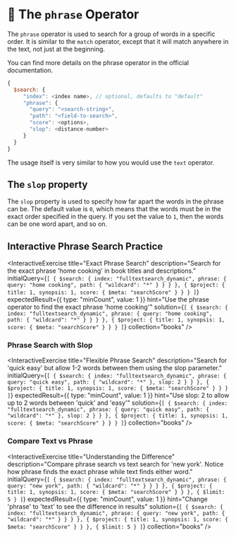 # 📘 The `phrase` Operator

The `phrase` operator is used to search for a group of words in a specific order. It is similar to the `match` operator, except that it will match anywhere in the text, not just at the beginning.

You can find more details on the phrase operator in the <Link to="https://www.mongodb.com/docs/atlas/atlas-search/phrase/">official documentation</Link>.

```js
{
  $search: {
     "index": <index name>, // optional, defaults to "default"
     "phrase": {
       "query": "<search-string>",
       "path": "<field-to-search>",
       "score": <options>,
       "slop": <distance-number>
     }
  }
}
```
The usage itself is very similar to how you would use the `text` operator.

## The `slop` property

The `slop` property is used to specify how far apart the words in the phrase can be. The default value is `0`, which means that the words must be in the exact order specified in the query. If you set the value to `1`, then the words can be one word apart, and so on.

## Interactive Phrase Search Practice

<InteractiveExercise
  title="Exact Phrase Search"
  description="Search for the exact phrase 'home cooking' in book titles and descriptions."
  initialQuery={`[
  {
    $search: {
      index: "fulltextsearch_dynamic",
      phrase: {
        query: "home cooking",
        path: {
          "wildcard": "*"
        }
      }
    }
  },
  {
    $project: {
      title: 1,
      synopsis: 1,
      score: { $meta: "searchScore" }
    }
  }
]`}
  expectedResult={{
    type: "minCount",
    value: 1
  }}
  hint="Use the phrase operator to find the exact phrase 'home cooking'"
  solution={`[
  {
    $search: {
      index: "fulltextsearch_dynamic",
      phrase: {
        query: "home cooking",
        path: {
          "wildcard": "*"
        }
      }
    }
  },
  {
    $project: {
      title: 1,
      synopsis: 1,
      score: { $meta: "searchScore" }
    }
  }
]`}
  collection="books"
/>

### Phrase Search with Slop

<InteractiveExercise
  title="Flexible Phrase Search"
  description="Search for 'quick easy' but allow 1-2 words between them using the slop parameter."
  initialQuery={`[
  {
    $search: {
      index: "fulltextsearch_dynamic",
      phrase: {
        query: "quick easy",
        path: {
          "wildcard": "*"
        },
        slop: 2
      }
    }
  },
  {
    $project: {
      title: 1,
      synopsis: 1,
      score: { $meta: "searchScore" }
    }
  }
]`}
  expectedResult={{
    type: "minCount",
    value: 1
  }}
  hint="Use slop: 2 to allow up to 2 words between 'quick' and 'easy'"
  solution={`[
  {
    $search: {
      index: "fulltextsearch_dynamic",
      phrase: {
        query: "quick easy",
        path: {
          "wildcard": "*"
        },
        slop: 2
      }
    }
  },
  {
    $project: {
      title: 1,
      synopsis: 1,
      score: { $meta: "searchScore" }
    }
  }
]`}
  collection="books"
/>

### Compare Text vs Phrase

<InteractiveExercise
  title="Understanding the Difference"
  description="Compare phrase search vs text search for 'new york'. Notice how phrase finds the exact phrase while text finds either word."
  initialQuery={`[
  {
    $search: {
      index: "fulltextsearch_dynamic",
      phrase: {
        query: "new york",
        path: {
          "wildcard": "*"
        }
      }
    }
  },
  {
    $project: {
      title: 1,
      synopsis: 1,
      score: { $meta: "searchScore" }
    }
  },
  {
    $limit: 5
  }
]`}
  expectedResult={{
    type: "minCount",
    value: 1
  }}
  hint="Change 'phrase' to 'text' to see the difference in results"
  solution={`[
  {
    $search: {
      index: "fulltextsearch_dynamic",
      phrase: {
        query: "new york",
        path: {
          "wildcard": "*"
        }
      }
    }
  },
  {
    $project: {
      title: 1,
      synopsis: 1,
      score: { $meta: "searchScore" }
    }
  },
  {
    $limit: 5
  }
]`}
  collection="books"
/>


